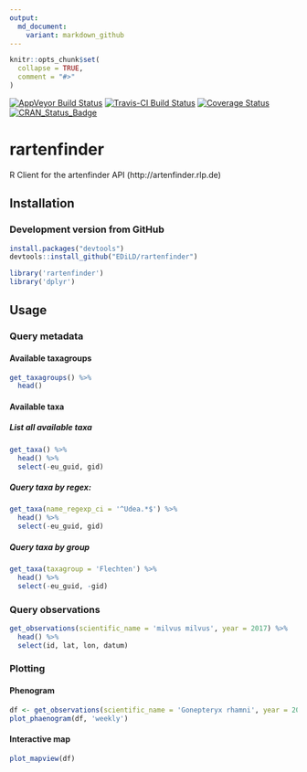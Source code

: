 ```yaml
---
output:
  md_document:
    variant: markdown_github
---
```


<!-- README.md is generated from README.Rmd. Please edit that file -->

```r
knitr::opts_chunk$set(
  collapse = TRUE,
  comment = "#>"
)
```

[![AppVeyor Build Status](https://ci.appveyor.com/api/projects/status/github/EDiLD/rartenfinder?branch=master&svg=true)](https://ci.appveyor.com/project/EDiLD/rartenfinder)
[![Travis-CI Build Status](https://travis-ci.org/EDiLD/rartenfinder.svg?branch=master)](https://travis-ci.org/EDiLD/rartenfinder)
[![Coverage Status](https://img.shields.io/codecov/c/github/EDiLD/rartenfinder/master.svg)](https://codecov.io/github/EDiLD/rartenfinder?branch=master)
[![CRAN_Status_Badge](http://www.r-pkg.org/badges/version/rartenfinder)](https://cran.r-project.org/package=rartenfinder)

# rartenfinder

R Client for the artenfinder API (http://artenfinder.rlp.de)


## Installation

### Development version from GitHub

```r
install.packages("devtools")
devtools::install_github("EDiLD/rartenfinder")
```

```r
library('rartenfinder')
library('dplyr')
```

## Usage

### Query metadata

#### Available taxagroups

```r
get_taxagroups() %>%
  head()
```

#### Available taxa

##### List all available taxa
```r
get_taxa() %>%
  head() %>%
  select(-eu_guid, gid)
```

##### Query taxa by regex:
```r
get_taxa(name_regexp_ci = '^Udea.*$') %>%
  head() %>%
  select(-eu_guid, gid)
```


##### Query taxa by group
```r
get_taxa(taxagroup = 'Flechten') %>%
  head() %>%
  select(-eu_guid, -gid)
```


### Query observations
```r
get_observations(scientific_name = 'milvus milvus', year = 2017) %>%
  head() %>%
  select(id, lat, lon, datum)
```

### Plotting

#### Phenogram
```r
df <- get_observations(scientific_name = 'Gonepteryx rhamni', year = 2017)
plot_phaenogram(df, 'weekly')
```

#### Interactive map
```r
plot_mapview(df)
```


